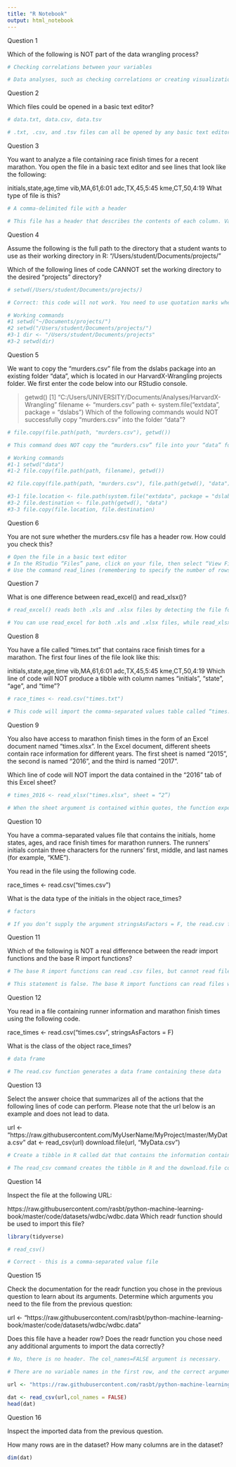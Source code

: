 ```yaml
---
title: "R Notebook"
output: html_notebook
---
```


Question 1

Which of the following is NOT part of the data wrangling process?

```r
# Checking correlations between your variables

# Data analyses, such as checking correlations or creating visualizations, are done AFTER the data has been processed into a tidy format
```

Question 2

Which files could be opened in a basic text editor?

```r
# data.txt, data.csv, data.tsv

# .txt, .csv, and .tsv files can all be opened by any basic text editor. Microsoft Excel files (.xlsx) use a proprietary format that can't be viewed with a basic text editor
```

Question 3

You want to analyze a file containing race finish times for a recent marathon. You open the file in a basic text editor and see lines that look like the following:

initials,state,age,time
vib,MA,61,6:01
adc,TX,45,5:45
kme,CT,50,4:19
What type of file is this?

```r
# A comma-delimited file with a header

# This file has a header that describes the contents of each column. Values are separated by commas
```

Question 4

Assume the following is the full path to the directory that a student wants to use as their working directory in R: "/Users/student/Documents/projects/"

Which of the following lines of code CANNOT set the working directory to the desired "projects" directory?

```r
# setwd(/Users/student/Documents/projects/)

# Correct: this code will not work. You need to use quotation marks when providing a full path to the working directory

# Working commands
#1 setwd("~/Documents/projects/")
#2 setwd("/Users/student/Documents/projects/")
#3-1 dir <- "/Users/student/Documents/projects"
#3-2 setwd(dir)
```

Question 5

We want to copy the "murders.csv" file from the dslabs package into an existing folder "data", which is located in our HarvardX-Wrangling projects folder. We first enter the code below into our RStudio console.

> getwd()
[1] "C:/Users/UNIVERSITY/Documents/Analyses/HarvardX-Wrangling"
> filename <- "murders.csv"
> path <- system.file("extdata", package = "dslabs")
Which of the following commands would NOT successfully copy “murders.csv” into the folder “data”?

```r
# file.copy(file.path(path, "murders.csv"), getwd())

# This command does NOT copy the “murders.csv” file into your “data” folder; instead it copies it into the parent directory, “HarvardX-Wrangling”. You need to specify the “data” folder, either by changing the working directory or by adding it to the file path

# Working commands
#1-1 setwd("data")
#1-2 file.copy(file.path(path, filename), getwd())

#2 file.copy(file.path(path, "murders.csv"), file.path(getwd(), "data"))

#3-1 file.location <- file.path(system.file("extdata", package = "dslabs"), "murders.csv")
#3-2 file.destination <- file.path(getwd(), "data")
#3-3 file.copy(file.location, file.destination) 
```

Question 6

You are not sure whether the murders.csv file has a header row. How could you check this?

```r
# Open the file in a basic text editor
# In the RStudio “Files” pane, click on your file, then select “View File”
# Use the command read_lines (remembering to specify the number of rows with the n_max argument)
```

Question 7

What is one difference between read_excel() and read_xlsx()?

```r
# read_excel() reads both .xls and .xlsx files by detecting the file format from its extension, while read_xlsx() only reads .xlsx files

# You can use read_excel for both .xls and .xlsx files, while read_xlsx only reads .xlsx files
```

Question 8

You have a file called “times.txt” that contains race finish times for a marathon. The first four lines of the file look like this:

initials,state,age,time
vib,MA,61,6:01
adc,TX,45,5:45
kme,CT,50,4:19
Which line of code will NOT produce a tibble with column names “initials”, “state”, “age”, and “time”?

```r
# race_times <- read.csv("times.txt")

# This code will import the comma-separated values table called “times.txt”, but the base R function read.csv does not produce a tibble. It creates a data frame
```

Question 9

You also have access to marathon finish times in the form of an Excel document named “times.xlsx”. In the Excel document, different sheets contain race information for different years. The first sheet is named “2015”, the second is named “2016”, and the third is named “2017”.

Which line of code will NOT import the data contained in the “2016” tab of this Excel sheet?

```r
# times_2016 <- read_xlsx("times.xlsx", sheet = “2”)

# When the sheet argument is contained within quotes, the function expects a sheet name. There is no sheet named “2” in this spreadsheet, so the code will not work
```

Question 10

You have a comma-separated values file that contains the initials, home states, ages, and race finish times for marathon runners. The runners’ initials contain three characters for the runners’ first, middle, and last names (for example, “KME”).

You read in the file using the following code.

      
race_times <- read.csv(“times.csv”)

    
What is the data type of the initials in the object race_times?

```r
# factors

# If you don’t supply the argument stringsAsFactors = F, the read.csv function will automatically convert characters to factors
```

Question 11

Which of the following is NOT a real difference between the readr import functions and the base R import functions?

```r
# The base R import functions can read .csv files, but cannot read files with other delimiters, such as .tsv files, or fixed-width files

# This statement is false. The base R import functions can read files with other delimiters like .tsv using read.delim and can read fixed-width files using read.fwf
```

Question 12

You read in a file containing runner information and marathon finish times using the following code.

      
race_times <- read.csv(“times.csv”, stringsAsFactors = F)

    
What is the class of the object race_times?

```r
# data frame

# The read.csv function generates a data frame containing these data
```

Question 13

Select the answer choice that summarizes all of the actions that the following lines of code can perform. Please note that the url below is an example and does not lead to data.

      
url <- "https://raw.githubusercontent.com/MyUserName/MyProject/master/MyData.csv "
dat <- read_csv(url)
download.file(url, "MyData.csv")

```r
# Create a tibble in R called dat that contains the information contained in the csv file stored on Github. Download the csv file to the working directory and name the downloaded file “MyData.csv”

# The read_csv command creates the tibble in R and the download.file command downloads the csv file from the internet to the working directory with the specified name
```

Question 14

Inspect the file at the following URL:

https://raw.githubusercontent.com/rasbt/python-machine-learning-book/master/code/datasets/wdbc/wdbc.data
Which readr function should be used to import this file?

```r
library(tidyverse)

# read_csv()

# Correct - this is a comma-separated value file
```

Question 15

Check the documentation for the readr function you chose in the previous question to learn about its arguments. Determine which arguments you need to the file from the previous question:

url <- "https://raw.githubusercontent.com/rasbt/python-machine-learning-book/master/code/datasets/wdbc/wdbc.data"

Does this file have a header row? Does the readr function you chose need any additional arguments to import the data correctly?

```r
# No, there is no header. The col_names=FALSE argument is necessary.

# There are no variable names in the first row, and the correct argument to skip the header in readr is col_names=FALSE

url <- "https://raw.githubusercontent.com/rasbt/python-machine-learning-book/master/code/datasets/wdbc/wdbc.data"

dat <- read_csv(url,col_names = FALSE)
head(dat)
```
Question 16

Inspect the imported data from the previous question.

How many rows are in the dataset?
How many columns are in the dataset?

```r
dim(dat)
```

